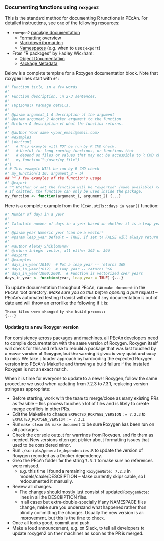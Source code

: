 ### Documenting functions using `roxygen2` {#developer-roxygen}

This is the standard method for documenting R functions in PEcAn.
For detailed instructions, see one of the following resources:

* `roxygen2` [pacakge documentation](https://roxygen2.r-lib.org/)
  - [Formatting overview](https://roxygen2.r-lib.org/articles/rd.html)
  - [Markdown formatting](https://blog.rstudio.com/2017/02/01/roxygen2-6-0-0/)
  - [Namespaces](https://roxygen2.r-lib.org/articles/namespace.html) (e.g. when to use `@export`)
* From "R packages" by Hadley Wickham:
  - [Object Documentation](http://r-pkgs.had.co.nz/man.html)
  - [Package Metadata](http://r-pkgs.had.co.nz/description.html) 
  
Below is a complete template for a Roxygen documentation block.
Note that roxygen lines start with `#'`:

```r
#' Function title, in a few words
#'
#' Function description, in 2-3 sentences.
#'
#' (Optional) Package details.
#'
#' @param argument_1 A description of the argument
#' @param argument_2 Another argument to the function
#' @return A description of what the function returns.
#'
#' @author Your name <your_email@email.com>
#' @examples
#' \dontrun{
#'   # This example will NOT be run by R CMD check.
#'   # Useful for long-running functions, or functions that
#'   # depend on files or values that may not be accessible to R CMD check.
#'   my_function("~/user/my_file")
#'}
# # This example WILL be run by R CMD check
#' my_function(1:10, argument_2 = 5)
## ^^ A few examples of the function's usage
#' @export
# ^^ Whether or not the function will be "exported" (made available) to the user.
# If omitted, the function can only be used inside the package.
my_function <- function(argument_1, argument_2) {...}
```
  
Here is a complete example from the `PEcAn.utils::days_in_year()` function:

```r
#' Number of days in a year
#'
#' Calculate number of days in a year based on whether it is a leap year or not.
#'
#' @param year Numeric year (can be a vector)
#' @param leap_year Default = TRUE. If set to FALSE will always return 365
#'
#' @author Alexey Shiklomanov
#' @return integer vector, all either 365 or 366
#' @export
#' @examples
#' days_in_year(2010)  # Not a leap year -- returns 365
#' days_in_year(2012)  # Leap year -- returns 366
#' days_in_year(2000:2008)  # Function is vectorized over years
days_in_year <- function(year, leap_year = TRUE) {...}
```

To update documentation throughout PEcAn, run `make document` in the PEcAn root directory.
_Make sure you do this before opening a pull request_ --
PEcAn's automated testing (Travis) will check if any documentation is out of date and will throw an error like the following if it is:

```
These files were changed by the build process:
{...}
```



#### Updating to a new Roxygen version

For consistency across packages and machines, all PEcAn developers need to compile documentation with the same version of Roxygen. Roxygen itself will check for this and refuse to rebuild a package that was last touched by a newer version of Roxygen, but the warning it gives is very quiet and easy to miss. We take a louder approach by hardcoding the expected Roxygen version into PEcAn's Makefile and throwing a build failure if the installed Roxygen is not an exact match.

When it is time for everyone to update to a newer Roxygen, follow the same procedure we used when updating from 7.2.3 to 7.3.1, replacing version strings as appropriate:

* Before starting, work with the team to merge/close as many existing PRs as feasible -- this process touches a lot of files and is likely to create merge conflicts in other PRs.
* Edit the Makefile to change `EXPECTED_ROXYGEN_VERSION := 7.2.3` to `EXPECTED_ROXYGEN_VERSION := 7.3.1`.
* Run `make clean && make document` to be sure Roxygen has been run on all packages.
* Check the console output for warnings from Roxygen, and fix them as needed. New versions often get pickier about formatting issues that used to be considered minor.
* Run `./scripts/generate_dependencies.R` to update the version of Roxygen recorded as a Docker dependency.
* Grep the PEcAn folder for the string `7.3.1` to make sure no references were missed.
  - e.g. this time I found  a remaining `RoxygenNote: 7.2.3` in models/cable/DESCRIPTION -- Make currently skips cable, so I redocumented it manually.
* Review all changes.
  - The changes should mostly just consist of updated `RoxygenNote:` lines in all the DESCRIPTION files.
  - In all cases but extra-double-specially if any NAMESPACE files change, make sure you understand what happened rather than blindly committing the changes. Usually the new version is an improvement, but this is the time to check.
* Once all looks good, commit and push.
* Make a loud announcement, e.g. on Slack, to tell all developers to update roxygen2 on their machines as soon as the PR is merged.
